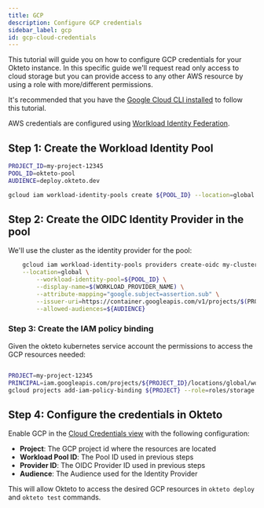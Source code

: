 ```yaml
---
title: GCP
description: Configure GCP credentials
sidebar_label: gcp
id: gcp-cloud-credentials
---
```



This tutorial will guide you on how to configure GCP credentials for your Okteto instance. In this specific guide we'll request read only access to cloud storage but you can provide access to any other AWS resource by using a role with more/different permissions.

It's recommended that you have the [Google Cloud CLI installed](https://cloud.google.com/sdk/docs/install) to follow this tutorial.

AWS credentials are configured using [Worlkload Identity Federation](https://cloud.google.com/iam/docs/workload-identity-federation).


## Step 1: Create the Workload Identity Pool

```bash
PROJECT_ID=my-project-12345
POOL_ID=okteto-pool
AUDIENCE=deploy.okteto.dev

gcloud iam workload-identity-pools create ${POOL_ID} --location=global --display-name="Okteto pool"
```

## Step 2: Create the OIDC Identity Provider in the pool

We'll use the cluster as the identity provider for the pool:

```bash
	gcloud iam workload-identity-pools providers create-oidc my-cluster \
  	--location=global \
		--workload-identity-pool=${POOL_ID} \
		--display-name=$(WORKLOAD_PROVIDER_NAME) \
		--attribute-mapping="google.subject=assertion.sub" \
		--issuer-uri=https://container.googleapis.com/v1/projects/$(PROJECT)/locations/europe-west1/clusters/product \
		--allowed-audiences=${AUDIENCE}
```


### Step 3: Create the IAM policy binding

Given the okteto kubernetes service account the permissions to access the GCP resources needed:

```bash

PROJECT=my-project-12345
PRINCIPAL=iam.googleapis.com/projects/${PROJECT_ID}/locations/global/workloadIdentityPools/${POOL_ID}/subject/system:serviceaccount:okteto:okteto
gcloud projects add-iam-policy-binding ${PROJECT} --role=roles/storage.admin --member=principal://${PRINCIPAL} --condition=None
```


## Step 4: Configure the credentials in Okteto

Enable GCP in the [Cloud Credentials view](index.mdx) with the following configuration:

- **Project**: The GCP project id where the resources are located
- **Workload Pool ID**: The Pool ID used in previous steps
- **Provider ID**: The OIDC Provider ID used in previous steps
- **Audience**: The Audience used for the Identity Provider


This will allow Okteto to access the desired GCP resources in `okteto deploy` and `okteto test` commands.





